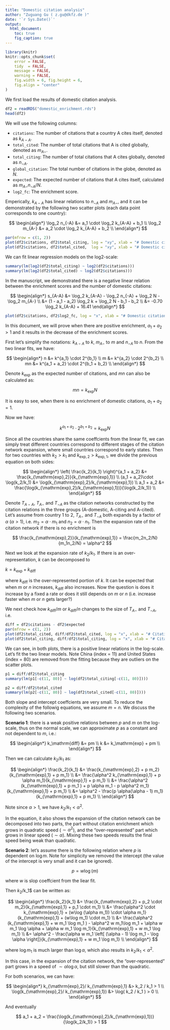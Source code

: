 ```yaml
---
title: "Domestic citation analysis"
author: "Zuguang Gu ( z.gu@dkfz.de )"
date: '`r Sys.Date()`'
output: 
  html_document:
    toc: true
    fig_caption: true
---
```


```r
library(knitr)
knitr::opts_chunk$set(
    error = FALSE,
    tidy  = FALSE,
    message = FALSE,
    warning = FALSE,
    fig.width = 6, fig.height = 6,
    fig.align = "center"
)
```

We first load the results of domestic citation analysis.

```r
df2 = readRDS("domestic_enrichment.rds")
head(df2)
```

We will use the following columns:

- `citations`: The number of citations that a country A cites itself, denoted as $k_{A-A}$.
- `total_cited`: The number of total citations that A is cited globally, denoted as $m_{A-}$.
- `total_citing`: The number of total citations that A cites globally, denoted as $n_{-A}$.
- `global_citation`: The total number of citations in the globe, denoted as $N$.
- `expected`: The expected number of citations that A cites itself, calculated as $m_{A-}n_{-A}/N$.
- `log2_fc`: The enrichment score.


Emperically, $k_{A-A}$ has linear relations to $n_{-A}$ and $m_{A-}$, and it can be demonstrated by the following
two scatter plots (each data point corresponds to one country):

$$
\begin{align*}
\log_2 n_{-A} &= a_1 \cdot \log_2 k_{A-A} + b_1 \\
\log_2 m_{A-} &= a_2 \cdot \log_2 k_{A-A} + b_2 \\
\end{align*}
$$


```r
par(mfrow = c(1, 2))
plot(df2$citations, df2$total_citing, log = "xy", xlab = "# Domestic citations", ylab = "# Citations A cites")
plot(df2$citations, df2$total_cited,  log = "xy", xlab = "# Domestic citations", ylab = "# Citations A is cited")
```

We can fit linear regression models on the log2-scale:

```r
summary(lm(log2(df2$total_citing) ~ log2(df2$citations)))
summary(lm(log2(df2$total_cited) ~ log2(df2$citations)))
```

In the manuscript, we demonstrated there is a negative linear relation between the enrichment scores and the number
of domestic citations:

$$
\begin{align*}
s_{A-A} &= \log_2 k_{A-A} - \log_2 n_{-A} + \log_2 N - \log_2 m_{A-} \\
  &= (1 - a_1 - a_2) \log_2 k + \log_2 N - b_1 - b_2 \\
  &= -0.70 \log_2 k_{A-A} + 16.41
\end{align*}
$$


```r
plot(df2$citations, df2$log2_fc, log = "x", xlab = "# Domestic citations", ylab = "Enrichment scores")
```

In this document, we will prove when there are positive enrichment, $a_1 + a_2 > 1$ and it results in the decrease
of the enrichment scores.

First let's simplify the notations: $k_{A-A}$ to $k$, $m_{A-}$ to $m$ and $n_{-A}$ to $n$. From the two linear fits, we have:


$$
\begin{align*}
n &= k^{a_1} \cdot 2^{b_1} \\
m &= k^{a_2} \cdot 2^{b_2} \\
mn &= k^{a_1 + a_2} \cdot 2^{b_1 + b_2} \\
\end{align*}
$$

Denote $k_\mathrm{exp}$ as the expected number of citations, and $mn$ can also be calculated as:  

$$
mn = k_\mathrm{exp}N
$$

It is easy to see, when there is no enrichment of domestic citations, $a_1 + a_2 = 1$.

Now we have:

$$
k^{a_1 + a_2} \cdot 2^{b_1 + b_2} = k_\mathrm{exp}N
$$

Since all the countries share the same coeffcients from the linear fit, we can simply treat different countries
correspond to different stages of the citation network expansion, where small countries correspond to early states.
Then for two countries with $k_2 > k_1$ and $k_{\mathrm{exp},2} > k_{\mathrm{exp},1}$, we divide the previous equation on both sides:

$$
\begin{align*}
\left( \frac{k_2}{k_1} \right)^{a_1 + a_2} &= \frac{k_{\mathrm{exp},2}}{k_{\mathrm{exp},1}} \\
(a_1 + a_2)\cdot \log(k_2/k_1) &= \log(k_{\mathrm{exp},2}/k_{\mathrm{exp},1}) \\
a_1 + a_2 &= \frac{\log(k_{\mathrm{exp},2}/k_{\mathrm{exp},1})}{\log(k_2/k_1)} \\
\end{align*}
$$

Denote $T_{A-A}$, $T_{A-}$ and $T_{-A}$ as the citation networks constructed by the citation relations in the three groups (A-domestic, A-citing
and A-cited). Let's assume from country 1 to 2, $T_{A-}$ and $T_{-A}$ both expands by a factor of $\alpha$ ($\alpha > 1$), i.e. $m_2 = \alpha \cdot m_1$ and $n_2 = \alpha \cdot n_1$. Then the expansion rate of the citation network if there is no enrichment is

$$
\frac{k_{\mathrm{exp},2}}{k_{\mathrm{exp},1}} = \frac{m_2n_2/N}{m_1n_2/N} = \alpha^2
$$

Next we look at the expansion rate of $k_2/k_1$. If there is an over-representation, $k$ can be decomposed to

$k = k_\mathrm{exp} + k_\mathrm{diff}$

where $k_\mathrm{diff}$ is the over-represented portion of $k$. It can be expected that when $m$ or $n$ increases, $k_\mathrm{diff}$
also increases. Now the question is does it increase by a fixed a rate or does it still depends on $m$ or $n$ (i.e. increase faster when $m$ or $n$ gets larger?)

We next check how $k_\mathrm{diff}/m$ or $k_\mathrm{diff}/n$ changes to the size of $T_{A-}$ and $T_{-A}$, i.e. 


```r
diff = df2$citations - df2$expected
par(mfrow = c(1, 2))
plot(df2$total_cited, diff/df2$total_cited, log = "x", xlab = "# Citations A is cited (m)", ylab = "diff/m")
plot(df2$total_citing, diff/df2$total_citing, log = "x", xlab = "# Citations A cites (n)", ylab = "diff/n")
```

We can see, in both plots, there is a positive linear relations in the log-scale. Let's fit the two linear models.
Note China (index = 11) and United States (index = 80) are removed from the fitting because they are outliers on the scatter plots.

```r
p1 = diff/df2$total_citing
summary(lm(p1[-c(11, 80)] ~ log(df2$total_citing[-c(11, 80)])))

p2 = diff/df2$total_cited
summary(lm(p2[-c(11, 80)] ~ log(df2$total_cited[-c(11, 80)])))
```



Both slope and intercept coeffcients are very small. To reduce the complexity of the followig equations, we assume $m = n$. 
We discuss the following two scenarios.

**Scenario 1**: there is a weak positive relations between $p$ and $m$ on the log-scale, thus on the normal scale, we can approximate
$p$ as a constant and not dependent to $m$, i.e.:

$$
\begin{align*}
k_\mathrm{diff} &= pm \\
k &= k_\mathrm{exp} + pm \\
\end{align*}
$$

Then we can calculate $k_2/k_1$ as:

$$
\begin{align*}
\frac{k_2}{k_1} &= \frac{k_{\mathrm{exp},2} + p m_2}{k_{\mathrm{exp},1} + p m_1} \\
 &= \frac{\alpha^2 k_{\mathrm{exp},1} + p \alpha m_1}{k_{\mathrm{exp},1} + p m_1} \\
  &= \frac{\alpha^2 (k_{\mathrm{exp},1} + p m_1 ) + p \alpha m_1 - p \alpha^2 m_1}{k_{\mathrm{exp},1} + p m_1} \\
  &= \alpha^2 - \frac{p \alpha(\alpha - 1) m_1}{k_{\mathrm{exp},1} + p m_1} \\ 
\end{align*}
$$

Note since $\alpha > 1$, we have $k_2/k_1 < \alpha^2$.

In the equation, it also shows the expansion of the citation network can be decomposed into two parts, the part without 
citation enrichment which grows in quadratic speed ($\sim \alpha^2$), and the "over-represented" part which grows in linear
speed ($\sim \alpha$). Mixing these two speeds results the final speed being weak than quadratic.


**Scenario 2**: let's assume there is the following relation where $p$ is dependent on $\log m$. Note for simplicity we 
removed the intercept (the value of the intercept is very small and it can be ignored).

$$
p = w \log(m)
$$

where $w$ is slop coeffcient from the liear fit.

Then $k_2/$k_1$ can be written as:

$$
\begin{align*}
\frac{k_2}{k_1} &= \frac{k_{\mathrm{exp},2} + p_2 \cdot m_2}{k_{\mathrm{exp},1} + p_1 \cdot m_1} \\
 &= \frac{\alpha^2 \cdot k_{\mathrm{exp},1} + (w\log (\alpha m_1)) \cdot \alpha m_1}{k_{\mathrm{exp},1} + (w\log m_1) \cdot m_1} \\
  &= \frac{\alpha^2 (k_{\mathrm{exp},1} + w m_1 \log m_1 ) - \alpha^2 w m_1\log m_1 + \alpha w m_1 \log \alpha  + \alpha w m_1 \log m_1}{k_{\mathrm{exp},1} + w m_1 \log m_1} \\
  &= \alpha^2 - \frac{\alpha w m_1 \left[ (\alpha - 1) \log m_1 - \log \alpha \right]}{k_{\mathrm{exp},1} + w m_1 \log m_1} \\ 
\end{align*}
$$

where $\log m_1$ is much larger than $\log \alpha$, which also results in $k_2/k_1 < \alpha^2$.

In this case, in the expansion of the citation network, the "over-represented" part grows in a speed of $\sim \alpha \log \alpha$, but
still slower than the quadratic.

For both scenarios, we can have:

$$
\begin{align*}
k_{\mathrm{exp},2}/ k_{\mathrm{exp},1} &> k_2 / k_1 > 1 \\
\log(k_{\mathrm{exp},2}/ k_{\mathrm{exp},1}) &> \log( k_2 / k_1 ) > 0 \\
\end{align*}
$$

And eventually 

$$
a_1 + a_2 = \frac{\log(k_{\mathrm{exp},2}/k_{\mathrm{exp},1})}{\log(k_2/k_1)} > 1
$$


<br>
<br>
<br>
<br>
<br>
<br>
<br>
<br>
<br>

